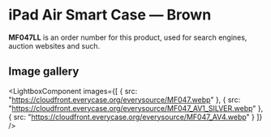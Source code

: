 
# iPad Air Smart Case — Brown

<Callout type='info' emoji='👉🏻'>**MF047LL** is an order number for this product, used for search engines, auction websites and such.</Callout>

## Image gallery

<LightboxComponent
    images={[
      {
        src: "https://cloudfront.everycase.org/everysource/MF047.webp"
      },
      {
        src: "https://cloudfront.everycase.org/everysource/MF047_AV1_SILVER.webp"
      },
      {
        src: "https://cloudfront.everycase.org/everysource/MF047_AV4.webp"
      }
    ]}
  />

